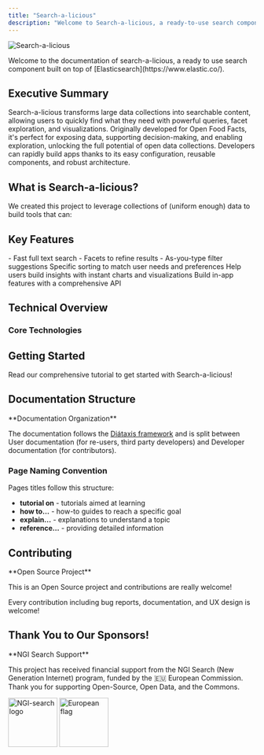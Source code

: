 ```yaml
---
title: "Search-a-licious"
description: "Welcome to Search-a-licious, a ready-to-use search component built on Elasticsearch. This documentation provides an executive summary, technical overview, and contribution guidelines to help you get started with transforming large data collections into searchable content."
---
```




![Search-a-licious](./assets/RVB_HORIZONTAL_WHITE_BG_SEARCH-A-LICIOUS-50.png "Search-a-licious logo")

<Callout type="info">
Welcome to the documentation of search-a-licious, a ready to use search component built on top of [Elasticsearch](https://www.elastic.co/).
</Callout>

## Executive Summary

<Callout>
Search-a-licious transforms large data collections into searchable content, allowing users to quickly find what they need with powerful queries, facet exploration, and visualizations. Originally developed for Open Food Facts, it's perfect for exposing data, supporting decision-making, and enabling exploration, unlocking the full potential of open data collections. Developers can rapidly build apps thanks to its easy configuration, reusable components, and robust architecture.
</Callout>

## What is Search-a-licious?

We created this project to leverage collections of (uniform enough) data to build tools that can:

<Cards>
<Card title="Reach Large Public" description="Make data accessible to a wide audience" />
<Card title="Smart Filtering" description="Help users find items according to their criteria" />
<Card title="Data Exploration" description="Enable data exploration and useful insights" />
</Cards>

## Key Features

<Steps>
<Step title="Engaging Search Experience">
- Fast full text search
- Facets to refine results  
- As-you-type filter suggestions
</Step>
<Step title="Personalized Results">
Specific sorting to match user needs and preferences
</Step>
<Step title="Instant Insights">
Help users build insights with instant charts and visualizations
</Step>
<Step title="Powerful API">
Build in-app features with a comprehensive API
</Step>
</Steps>

## Technical Overview

<Cards>
<Card title="Web Components" href="./users/tutorial.mdx#building-a-search-interface" description="Quickly build your UI using any JavaScript framework, or plain HTML" />
<Card title="Easy Configuration" href="./users/tutorial.mdx#create-a-configuration-file" description="One-stop file configuration to describe your content" />
<Card title="Docker Deployment" href="./users/how-to-install.mdx" description="Ready-to-deploy Docker Compose file including all needed services" />
<Card title="Data Import" href="./users/tutorial.mdx#import-the-data" description="One command initial data import from JSONL data export" />
</Cards>

### Core Technologies

<Cards>
<Card title="Elasticsearch" href="https://www.elastic.co/elasticsearch" description="Powerful search engine foundation" />
<Card title="Web Components" href="https://developer.mozilla.org/en-US/docs/Web/API/Web_Components" description="Built with Lit framework for reusable UI components" />
<Card title="Vega" href="https://vega.github.io/" description="Advanced visualization and charting capabilities" />
<Card title="Redis" href="https://redis.io/" description="Event stream processing and caching" />
</Cards>

## Getting Started

<Card title="Start with Tutorial" href="./users/tutorial.mdx">
Read our comprehensive tutorial to get started with Search-a-licious!
</Card>

## Documentation Structure

<Callout type="tip">
**Documentation Organization**

The documentation follows the [Diátaxis framework](https://diataxis.fr/) and is split between User documentation (for re-users, third party developers) and Developer documentation (for contributors).
</Callout>

<Cards>
<Card title="User Documentation" href="./users/" description="For re-users and third party developers" />
<Card title="Developer Documentation" href="./devs/" description="For contributors to the project" />
</Cards>

### Page Naming Convention

Pages titles follow this structure:
- **tutorial on** - tutorials aimed at learning
- **how to…** - how-to guides to reach a specific goal  
- **explain…** - explanations to understand a topic
- **reference…** - providing detailed information

## Contributing

<Callout type="info">
**Open Source Project**

This is an Open Source project and contributions are really welcome!
</Callout>

<Cards>
<Card title="Developer Introduction" href="./devs/introduction.mdx" description="Get started with contributing to the project" />
<Card title="Project Wiki" href="https://wiki.openfoodfacts.org/Search-a-licious" description="Additional information and community resources" />
</Cards>

Every contribution including bug reports, documentation, and UX design is welcome!

## Thank You to Our Sponsors!

<Callout>
**NGI Search Support**

This project has received financial support from the NGI Search (New Generation Internet) program, funded by the 🇪🇺 European Commission. Thank you for supporting Open-Source, Open Data, and the Commons.
</Callout>

<Cards>
<Card title="NGI Search">
<img src="./assets/NGISearch_logo_tag_icon.svg" alt="NGI-search logo" title="NGI-search logo" height="100" />
</Card>
<Card title="European Union">
<img src="./assets/europa-flag.jpg" alt="European flag" title="The European Union flag" height="100" />
</Card>
</Cards>

